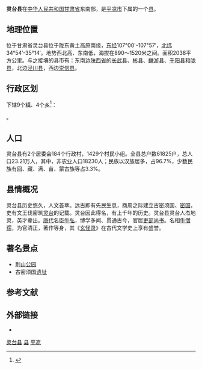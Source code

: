 {{Otheruses|subject=[[甘肃省|甘肃省]][[平凉市|平凉市]]下属的一个县|other=由[[周文王|周文王]]兴建的灵台|灵台}}
{{Infobox China County
|county  = 灵台县
|Photo =
|Photoname=
|officerTitle=
|officer=
|officerTitle2=
|officer2=
|map =
|map size =
|Pinyin   = 
|Belong = [[甘肃省|甘肃省]][[平凉市|平凉市]]
|Types= [[县|县]]
|admincode =
|founded =
|seat =中台镇
|division=
|town=
|township=
|subdistrict=
|area = 2038
|area land =
|area water =
|census yr = 2004年
|pop =23万
|density =
|postcode =744400
|phone code=933
|carlicense=
|web = http://www.lingtai.gov.cn/
}}
'''灵台县'''在[[中华人民共和国|中华人民共和国]][[甘肃省|甘肃省]]东南部，是[[平凉市|平凉市]]下属的一个[[县|县]]。

==地理位置==
位于甘肃省灵台县位于陇东黄土高原南缘，[[东经|东经]]107°00'-107°57′，[[北纬|北纬]]34°54′-35°14′。地势西北高、东南低，海拔在890～1520米之间。面积2038平方公里。与之接壤的县市有：东南边[[陕西省|陕西省]]的[[长武县|长武县]]、[[彬县|彬县]]、[[麟游县|麟游县]]、[[千阳县|千阳县]]和[[陇县|陇县]]，北边[[泾川县|泾川县]]，西边[[崇信县|崇信县]]。

== 行政区划 ==
{{PAGENAMEBASE}}下辖9个[[行政建制镇|镇]]、4个[[乡_(中华人民共和国)|乡]]<ref>{{PRC admin/ref sgc|62/08/22}}</ref>：

{{PRC admin/children|62/08/22}}。

==人口==
灵台县有2个居委会184个行政村，1429个村民小组。全县总户数61825户，总人口23.21万人，其中，非农业人口18230人；民族以汉族居多，占96.7%，少数民族有回、藏、满、苗、蒙古族等占3.3%。

==县情概况==
灵台县历史悠久，人文荟萃。远古即有先民生息，商周之际建立古密须国、[[密国|密国]]，史有文王伐密筑[[灵台|灵台]]的记载。灵台因此得名，有上千年的历史。灵台县灵台人杰地灵，英才辈出。[[唐代|唐代]]名臣[[牛弘|牛弘]]，博学多闻、贯通古今，官居[[吏部尚书|吏部尚书]]。名相[[牛僧孺|牛僧孺]]，为官清正，著作等身，其《[[玄怪录|玄怪录]]》在古代文学史上享有盛誉。

==著名景点==
*[[荆山|荆山]][[公园|公园]]
*古密须国[[遗址|遗址]]

== 参考文献 ==
{{reflist}}

== 外部链接 ==
* {{Official website|http://www.lingtai.gov.cn/|name=灵台县人民政府}}

{{灵台县行政区划}}
{{平凉市行政区划}}
{{甘肃行政区划}}

[[Category:灵台县|]]
[[Category:平凉区县|县]]
[[Category:甘肃省县份|平凉]]